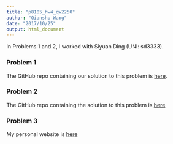 ```yaml
---
title: "p8105_hw4_qw2250"
author: "Qianshu Wang"
date: "2017/10/25"
output: html_document
---
```

In Problems 1 and 2, I worked with Siyuan Ding (UNI: sd3333).

### Problem 1

The GitHub repo containing our solution to this problem is [here](https://github.com/jeff-goldsmith/vbvs.concurrent).


### Problem 2

The GitHub repo containing the solution to this problem is [here](https://github.com/julia-wrobel/depthTests)


### Problem 3

My personal website is [here](http://jeffgoldsmith.com)

